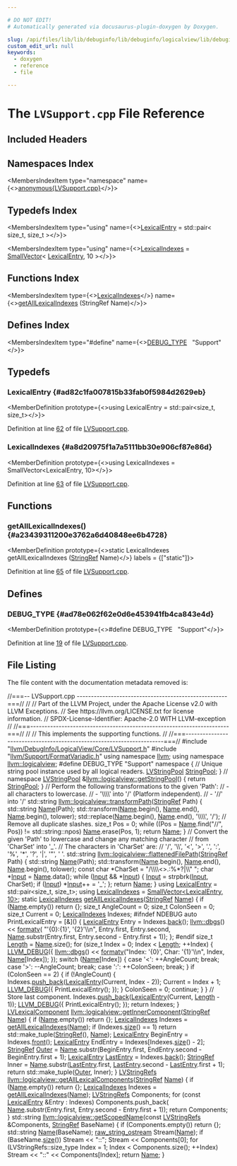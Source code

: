 ```yaml
---

# DO NOT EDIT!
# Automatically generated via docusaurus-plugin-doxygen by Doxygen.

slug: /api/files/lib/lib/debuginfo/lib/debuginfo/logicalview/lib/debuginfo/logicalview/core/lvsupport-cpp
custom_edit_url: null
keywords:
  - doxygen
  - reference
  - file

---
```





# The `LVSupport.cpp` File Reference

<DoxygenPage pluginConfig={pluginConfig}>



## Included Headers

<IncludesList>
<IncludesListItem
  filePath="llvm/DebugInfo/LogicalView/Core/LVSupport.h"
  permalink="/docs/api/files/include/include/llvm/include/llvm/debuginfo/include/llvm/debuginfo/logicalview/include/llvm/debuginfo/logicalview/core/lvsupport-h"
  isLocal="true" />
<IncludesListItem
  filePath="llvm/Support/FormatVariadic.h"
  permalink="/docs/api/files/include/include/llvm/include/llvm/support/formatvariadic-h"
  isLocal="true" />
</IncludesList>

## Namespaces Index

<MembersIndex>

<MembersIndexItem
  type="namespace"
  name={<><a href="/docs/api/namespaces/anonymous-lvsupport-cpp-">anonymous&#123;LVSupport.cpp&#125;</a></>}>
</MembersIndexItem>

</MembersIndex>

## Typedefs Index

<MembersIndex>

<MembersIndexItem
  type="using"
  name={<><a href="#ad82c1fa007815b33fab0f5984d2629eb">LexicalEntry</a> = std::pair&lt; size&#95;t, size&#95;t &gt;</>}>
</MembersIndexItem>

<MembersIndexItem
  type="using"
  name={<><a href="#a8d20975f1a7a5111bb30e906cf87e86d">LexicalIndexes</a> = <a href="/docs/api/classes/llvm/smallvector">SmallVector</a>&lt; <a href="#ad82c1fa007815b33fab0f5984d2629eb">LexicalEntry</a>, 10 &gt;</>}>
</MembersIndexItem>

</MembersIndex>

## Functions Index

<MembersIndex>

<MembersIndexItem
  type={<><a href="#a8d20975f1a7a5111bb30e906cf87e86d">LexicalIndexes</a></>}
  name={<><a href="#a23439311200e3762a6d40848ee6b4728">getAllLexicalIndexes</a> (StringRef Name)</>}>
</MembersIndexItem>

</MembersIndex>

## Defines Index

<MembersIndex>

<MembersIndexItem
  type="#define"
  name={<><a href="#ad78e062f62e0d6e453941fb4ca843e4d">DEBUG&#95;TYPE</a>&nbsp;&nbsp;&nbsp;&quot;Support&quot;</>}>
</MembersIndexItem>

</MembersIndex>


<SectionDefinition>

## Typedefs

### LexicalEntry {#ad82c1fa007815b33fab0f5984d2629eb}

<MemberDefinition
  prototype={<>using LexicalEntry =  std::pair&lt;size&#95;t, size&#95;t&gt;</>}>

Definition at line <a href="#l00062">62</a> of file <a href="/docs/api/files/lib/lib/debuginfo/lib/debuginfo/logicalview/lib/debuginfo/logicalview/core/lvsupport-cpp">LVSupport.cpp</a>.
</MemberDefinition>

### LexicalIndexes {#a8d20975f1a7a5111bb30e906cf87e86d}

<MemberDefinition
  prototype={<>using LexicalIndexes =  SmallVector&lt;LexicalEntry, 10&gt;</>}>

Definition at line <a href="#l00063">63</a> of file <a href="/docs/api/files/lib/lib/debuginfo/lib/debuginfo/logicalview/lib/debuginfo/logicalview/core/lvsupport-cpp">LVSupport.cpp</a>.
</MemberDefinition>

</SectionDefinition>

<SectionDefinition>

## Functions

### getAllLexicalIndexes() {#a23439311200e3762a6d40848ee6b4728}

<MemberDefinition
  prototype={<>static LexicalIndexes getAllLexicalIndexes (<a href="/docs/api/classes/llvm/stringref">StringRef</a> Name)</>}
  labels = {["static"]}>

Definition at line <a href="#l00065">65</a> of file <a href="/docs/api/files/lib/lib/debuginfo/lib/debuginfo/logicalview/lib/debuginfo/logicalview/core/lvsupport-cpp">LVSupport.cpp</a>.
</MemberDefinition>

</SectionDefinition>

<SectionDefinition>

## Defines

### DEBUG&#95;TYPE {#ad78e062f62e0d6e453941fb4ca843e4d}

<MemberDefinition
  prototype={<>#define DEBUG&#95;TYPE&nbsp;&nbsp;&nbsp;&quot;Support&quot;</>}>

Definition at line <a href="#l00019">19</a> of file <a href="/docs/api/files/lib/lib/debuginfo/lib/debuginfo/logicalview/lib/debuginfo/logicalview/core/lvsupport-cpp">LVSupport.cpp</a>.
</MemberDefinition>

</SectionDefinition>

## File Listing

The file content with the documentation metadata removed is:

<ProgramListing>

<Link id="l00001" /><CodeLine lineNumber="1"><Highlight kind="comment">//===-- LVSupport.cpp -----------------------------------------------------===//</Highlight><Highlight kind="normal"></Highlight></CodeLine>
<Link id="l00002" /><CodeLine lineNumber="2"><Highlight kind="normal"></Highlight><Highlight kind="comment">//</Highlight><Highlight kind="normal"></Highlight></CodeLine>
<Link id="l00003" /><CodeLine lineNumber="3"><Highlight kind="normal"></Highlight><Highlight kind="comment">// Part of the LLVM Project, under the Apache License v2.0 with LLVM Exceptions.</Highlight><Highlight kind="normal"></Highlight></CodeLine>
<Link id="l00004" /><CodeLine lineNumber="4"><Highlight kind="normal"></Highlight><Highlight kind="comment">// See https://llvm.org/LICENSE.txt for license information.</Highlight><Highlight kind="normal"></Highlight></CodeLine>
<Link id="l00005" /><CodeLine lineNumber="5"><Highlight kind="normal"></Highlight><Highlight kind="comment">// SPDX-License-Identifier: Apache-2.0 WITH LLVM-exception</Highlight><Highlight kind="normal"></Highlight></CodeLine>
<Link id="l00006" /><CodeLine lineNumber="6"><Highlight kind="normal"></Highlight><Highlight kind="comment">//</Highlight><Highlight kind="normal"></Highlight></CodeLine>
<Link id="l00007" /><CodeLine lineNumber="7"><Highlight kind="normal"></Highlight><Highlight kind="comment">//===----------------------------------------------------------------------===//</Highlight><Highlight kind="normal"></Highlight></CodeLine>
<Link id="l00008" /><CodeLine lineNumber="8"><Highlight kind="normal"></Highlight><Highlight kind="comment">//</Highlight><Highlight kind="normal"></Highlight></CodeLine>
<Link id="l00009" /><CodeLine lineNumber="9"><Highlight kind="normal"></Highlight><Highlight kind="comment">// This implements the supporting functions.</Highlight><Highlight kind="normal"></Highlight></CodeLine>
<Link id="l00010" /><CodeLine lineNumber="10"><Highlight kind="normal"></Highlight><Highlight kind="comment">//</Highlight><Highlight kind="normal"></Highlight></CodeLine>
<Link id="l00011" /><CodeLine lineNumber="11"><Highlight kind="normal"></Highlight><Highlight kind="comment">//===----------------------------------------------------------------------===//</Highlight><Highlight kind="normal"></Highlight></CodeLine>
<Link id="l00012" /><CodeLine lineNumber="12"><Highlight kind="normal"></Highlight></CodeLine>
<Link id="l00013" /><CodeLine lineNumber="13"><Highlight kind="normal"></Highlight><Highlight kind="preprocessor">#include &quot;<a href="/docs/api/files/include/include/llvm/include/llvm/debuginfo/include/llvm/debuginfo/logicalview/include/llvm/debuginfo/logicalview/core/lvsupport-h">llvm/DebugInfo/LogicalView/Core/LVSupport.h</a>&quot;</Highlight><Highlight kind="normal"></Highlight></CodeLine>
<Link id="l00014" /><CodeLine lineNumber="14"><Highlight kind="normal"></Highlight><Highlight kind="preprocessor">#include &quot;<a href="/docs/api/files/include/include/llvm/include/llvm/support/formatvariadic-h">llvm/Support/FormatVariadic.h</a>&quot;</Highlight><Highlight kind="normal"></Highlight></CodeLine>
<Link id="l00015" /><CodeLine lineNumber="15"><Highlight kind="normal"></Highlight></CodeLine>
<Link id="l00016" /><CodeLine lineNumber="16"><Highlight kind="normal"></Highlight><Highlight kind="keyword">using namespace </Highlight><Highlight kind="normal"><a href="/docs/api/namespaces/llvm">llvm</a>;</Highlight></CodeLine>
<Link id="l00017" /><CodeLine lineNumber="17"><Highlight kind="normal"></Highlight><Highlight kind="keyword">using namespace </Highlight><Highlight kind="normal"><a href="/docs/api/namespaces/llvm/logicalview">llvm::logicalview</a>;</Highlight></CodeLine>
<Link id="l00018" /><CodeLine lineNumber="18"><Highlight kind="normal"></Highlight></CodeLine>
<Link id="l00019" /><CodeLine lineNumber="19" lineLink="#ad78e062f62e0d6e453941fb4ca843e4d"><Highlight kind="normal"></Highlight><Highlight kind="preprocessor">#define DEBUG&#95;TYPE &quot;Support&quot;</Highlight><Highlight kind="normal"></Highlight></CodeLine>
<Link id="l00020" /><CodeLine lineNumber="20"><Highlight kind="normal"></Highlight></CodeLine>
<Link id="l00021" /><CodeLine lineNumber="21" lineLink="/docs/api/namespaces/anonymous-lvsupport-cpp-"><Highlight kind="normal"></Highlight><Highlight kind="keyword">namespace </Highlight><Highlight kind="normal">&#123;</Highlight></CodeLine>
<Link id="l00022" /><CodeLine lineNumber="22"><Highlight kind="normal"></Highlight><Highlight kind="comment">// Unique string pool instance used by all logical readers.</Highlight><Highlight kind="normal"></Highlight></CodeLine>
<Link id="l00023" /><CodeLine lineNumber="23" lineLink="/docs/api/namespaces/anonymous-lvsupport-cpp-/#a1a59954d42b2bf2271f88d6e0c998617"><Highlight kind="normal"><a href="/docs/api/classes/llvm/logicalview/lvstringpool">LVStringPool</a> <a href="/docs/api/namespaces/anonymous-lvsupport-cpp-/#a1a59954d42b2bf2271f88d6e0c998617">StringPool</a>;</Highlight></CodeLine>
<Link id="l00024" /><CodeLine lineNumber="24"><Highlight kind="normal">&#125; </Highlight><Highlight kind="comment">// namespace</Highlight><Highlight kind="normal"></Highlight></CodeLine>
<Link id="l00025" /><CodeLine lineNumber="25" lineLink="/docs/api/namespaces/llvm/logicalview/#a2d535f55e8a9a6be8ab21dd266f01931"><Highlight kind="normal"><a href="/docs/api/classes/llvm/logicalview/lvstringpool">LVStringPool</a> &amp;<a href="/docs/api/namespaces/llvm/logicalview/#a2d535f55e8a9a6be8ab21dd266f01931">llvm::logicalview::getStringPool</a>() &#123; </Highlight><Highlight kind="keywordflow">return</Highlight><Highlight kind="normal"> <a href="/docs/api/classes/llvm/dwarf-linker/stringpool">StringPool</a>; &#125;</Highlight></CodeLine>
<Link id="l00026" /><CodeLine lineNumber="26"><Highlight kind="normal"></Highlight></CodeLine>
<Link id="l00027" /><CodeLine lineNumber="27"><Highlight kind="normal"></Highlight><Highlight kind="comment">// Perform the following transformations to the given &#39;Path&#39;:</Highlight><Highlight kind="normal"></Highlight></CodeLine>
<Link id="l00028" /><CodeLine lineNumber="28"><Highlight kind="normal"></Highlight><Highlight kind="comment">// - all characters to lowercase.</Highlight><Highlight kind="normal"></Highlight></CodeLine>
<Link id="l00029" /><CodeLine lineNumber="29"><Highlight kind="normal"></Highlight><Highlight kind="comment">// - &#39;\\\\&#39; into &#39;/&#39; (Platform independent).</Highlight><Highlight kind="normal"></Highlight></CodeLine>
<Link id="l00030" /><CodeLine lineNumber="30"><Highlight kind="normal"></Highlight><Highlight kind="comment">// - &#39;//&#39; into &#39;/&#39;</Highlight><Highlight kind="normal"></Highlight></CodeLine>
<Link id="l00031" /><CodeLine lineNumber="31" lineLink="/docs/api/namespaces/llvm/logicalview/#a925491368f86809733afde389b3f9c5a"><Highlight kind="normal">std::string <a href="/docs/api/namespaces/llvm/logicalview/#a925491368f86809733afde389b3f9c5a">llvm::logicalview::transformPath</a>(<a href="/docs/api/classes/llvm/stringref">StringRef</a> Path) &#123;</Highlight></CodeLine>
<Link id="l00032" /><CodeLine lineNumber="32"><Highlight kind="normal">  std::string <a href="/docs/api/namespaces/llvm/logicalview/#af64c789b30b79a5f18889270bccef27ea49ee3087348e8d44e1feda1917443987">Name</a>(Path);</Highlight></CodeLine>
<Link id="l00033" /><CodeLine lineNumber="33"><Highlight kind="normal">  std::transform(<a href="/docs/api/namespaces/llvm/logicalview/#af64c789b30b79a5f18889270bccef27ea49ee3087348e8d44e1feda1917443987">Name</a>.begin(), <a href="/docs/api/namespaces/llvm/logicalview/#af64c789b30b79a5f18889270bccef27ea49ee3087348e8d44e1feda1917443987">Name</a>.end(), <a href="/docs/api/namespaces/llvm/logicalview/#af64c789b30b79a5f18889270bccef27ea49ee3087348e8d44e1feda1917443987">Name</a>.begin(), tolower);</Highlight></CodeLine>
<Link id="l00034" /><CodeLine lineNumber="34"><Highlight kind="normal">  std::replace(<a href="/docs/api/namespaces/llvm/logicalview/#af64c789b30b79a5f18889270bccef27ea49ee3087348e8d44e1feda1917443987">Name</a>.begin(), <a href="/docs/api/namespaces/llvm/logicalview/#af64c789b30b79a5f18889270bccef27ea49ee3087348e8d44e1feda1917443987">Name</a>.end(), </Highlight><Highlight kind="charliteral">&#39;\\\\&#39;</Highlight><Highlight kind="normal">, </Highlight><Highlight kind="charliteral">&#39;/&#39;</Highlight><Highlight kind="normal">);</Highlight></CodeLine>
<Link id="l00035" /><CodeLine lineNumber="35"><Highlight kind="normal"></Highlight></CodeLine>
<Link id="l00036" /><CodeLine lineNumber="36"><Highlight kind="normal">  </Highlight><Highlight kind="comment">// Remove all duplicate slashes.</Highlight><Highlight kind="normal"></Highlight></CodeLine>
<Link id="l00037" /><CodeLine lineNumber="37"><Highlight kind="normal">  </Highlight><Highlight kind="keywordtype">size&#95;t</Highlight><Highlight kind="normal"> Pos = 0;</Highlight></CodeLine>
<Link id="l00038" /><CodeLine lineNumber="38"><Highlight kind="normal">  </Highlight><Highlight kind="keywordflow">while</Highlight><Highlight kind="normal"> ((Pos = <a href="/docs/api/namespaces/llvm/logicalview/#af64c789b30b79a5f18889270bccef27ea49ee3087348e8d44e1feda1917443987">Name</a>.find(</Highlight><Highlight kind="stringliteral">&quot;//&quot;</Highlight><Highlight kind="normal">, Pos)) != std::string::npos)</Highlight></CodeLine>
<Link id="l00039" /><CodeLine lineNumber="39"><Highlight kind="normal">    <a href="/docs/api/namespaces/llvm/logicalview/#af64c789b30b79a5f18889270bccef27ea49ee3087348e8d44e1feda1917443987">Name</a>.erase(Pos, 1);</Highlight></CodeLine>
<Link id="l00040" /><CodeLine lineNumber="40"><Highlight kind="normal"></Highlight></CodeLine>
<Link id="l00041" /><CodeLine lineNumber="41"><Highlight kind="normal">  </Highlight><Highlight kind="keywordflow">return</Highlight><Highlight kind="normal"> <a href="/docs/api/namespaces/llvm/logicalview/#af64c789b30b79a5f18889270bccef27ea49ee3087348e8d44e1feda1917443987">Name</a>;</Highlight></CodeLine>
<Link id="l00042" /><CodeLine lineNumber="42"><Highlight kind="normal">&#125;</Highlight></CodeLine>
<Link id="l00043" /><CodeLine lineNumber="43"><Highlight kind="normal"></Highlight></CodeLine>
<Link id="l00044" /><CodeLine lineNumber="44"><Highlight kind="normal"></Highlight><Highlight kind="comment">// Convert the given &#39;Path&#39; to lowercase and change any matching character</Highlight><Highlight kind="normal"></Highlight></CodeLine>
<Link id="l00045" /><CodeLine lineNumber="45"><Highlight kind="normal"></Highlight><Highlight kind="comment">// from &#39;CharSet&#39; into &#39;&#95;&#39;.</Highlight><Highlight kind="normal"></Highlight></CodeLine>
<Link id="l00046" /><CodeLine lineNumber="46"><Highlight kind="normal"></Highlight><Highlight kind="comment">// The characters in &#39;CharSet&#39; are:</Highlight><Highlight kind="normal"></Highlight></CodeLine>
<Link id="l00047" /><CodeLine lineNumber="47"><Highlight kind="normal"></Highlight><Highlight kind="comment">//   &#39;/&#39;, &#39;\\&#39;, &#39;&lt;&#39;, &#39;&gt;&#39;, &#39;.&#39;, &#39;:&#39;, &#39;%&#39;, &#39;&#42;&#39;, &#39;?&#39;, &#39;|&#39;, &#39;&quot;&#39;, &#39; &#39;.</Highlight><Highlight kind="normal"></Highlight></CodeLine>
<Link id="l00048" /><CodeLine lineNumber="48" lineLink="/docs/api/namespaces/llvm/logicalview/#aafc21f0b9198d98fda4bfc5ecc94a94d"><Highlight kind="normal">std::string <a href="/docs/api/namespaces/llvm/logicalview/#aafc21f0b9198d98fda4bfc5ecc94a94d">llvm::logicalview::flattenedFilePath</a>(<a href="/docs/api/classes/llvm/stringref">StringRef</a> Path) &#123;</Highlight></CodeLine>
<Link id="l00049" /><CodeLine lineNumber="49"><Highlight kind="normal">  std::string <a href="/docs/api/namespaces/llvm/logicalview/#af64c789b30b79a5f18889270bccef27ea49ee3087348e8d44e1feda1917443987">Name</a>(Path);</Highlight></CodeLine>
<Link id="l00050" /><CodeLine lineNumber="50"><Highlight kind="normal">  std::transform(<a href="/docs/api/namespaces/llvm/logicalview/#af64c789b30b79a5f18889270bccef27ea49ee3087348e8d44e1feda1917443987">Name</a>.begin(), <a href="/docs/api/namespaces/llvm/logicalview/#af64c789b30b79a5f18889270bccef27ea49ee3087348e8d44e1feda1917443987">Name</a>.end(), <a href="/docs/api/namespaces/llvm/logicalview/#af64c789b30b79a5f18889270bccef27ea49ee3087348e8d44e1feda1917443987">Name</a>.begin(), tolower);</Highlight></CodeLine>
<Link id="l00051" /><CodeLine lineNumber="51"><Highlight kind="normal"></Highlight></CodeLine>
<Link id="l00052" /><CodeLine lineNumber="52"><Highlight kind="normal">  </Highlight><Highlight kind="keyword">const</Highlight><Highlight kind="normal"> </Highlight><Highlight kind="keywordtype">char</Highlight><Highlight kind="normal"> &#42;CharSet = </Highlight><Highlight kind="stringliteral">&quot;/\\\\&lt;&gt;.:%&#42;?|\\&quot; &quot;</Highlight><Highlight kind="normal">;</Highlight></CodeLine>
<Link id="l00053" /><CodeLine lineNumber="53"><Highlight kind="normal">  </Highlight><Highlight kind="keywordtype">char</Highlight><Highlight kind="normal"> &#42;<a href="/docs/api/classes/input">Input</a> = <a href="/docs/api/namespaces/llvm/logicalview/#af64c789b30b79a5f18889270bccef27ea49ee3087348e8d44e1feda1917443987">Name</a>.data();</Highlight></CodeLine>
<Link id="l00054" /><CodeLine lineNumber="54"><Highlight kind="normal">  </Highlight><Highlight kind="keywordflow">while</Highlight><Highlight kind="normal"> (<a href="/docs/api/classes/input">Input</a> &amp;&amp; &#42;<a href="/docs/api/classes/input">Input</a>) &#123;</Highlight></CodeLine>
<Link id="l00055" /><CodeLine lineNumber="55"><Highlight kind="normal">    <a href="/docs/api/classes/input">Input</a> = strpbrk(<a href="/docs/api/classes/input">Input</a>, CharSet);</Highlight></CodeLine>
<Link id="l00056" /><CodeLine lineNumber="56"><Highlight kind="normal">    </Highlight><Highlight kind="keywordflow">if</Highlight><Highlight kind="normal"> (<a href="/docs/api/classes/input">Input</a>)</Highlight></CodeLine>
<Link id="l00057" /><CodeLine lineNumber="57"><Highlight kind="normal">      &#42;<a href="/docs/api/classes/input">Input</a>++ = </Highlight><Highlight kind="charliteral">&#39;&#95;&#39;</Highlight><Highlight kind="normal">;</Highlight></CodeLine>
<Link id="l00058" /><CodeLine lineNumber="58"><Highlight kind="normal">  &#125;;</Highlight></CodeLine>
<Link id="l00059" /><CodeLine lineNumber="59"><Highlight kind="normal">  </Highlight><Highlight kind="keywordflow">return</Highlight><Highlight kind="normal"> <a href="/docs/api/namespaces/llvm/logicalview/#af64c789b30b79a5f18889270bccef27ea49ee3087348e8d44e1feda1917443987">Name</a>;</Highlight></CodeLine>
<Link id="l00060" /><CodeLine lineNumber="60"><Highlight kind="normal">&#125;</Highlight></CodeLine>
<Link id="l00061" /><CodeLine lineNumber="61"><Highlight kind="normal"></Highlight></CodeLine>
<Link id="l00062" /><CodeLine lineNumber="62" lineLink="#ad82c1fa007815b33fab0f5984d2629eb"><Highlight kind="normal"></Highlight><Highlight kind="keyword">using </Highlight><Highlight kind="normal"><a href="#ad82c1fa007815b33fab0f5984d2629eb">LexicalEntry</a> = std::pair&lt;size&#95;t, size&#95;t&gt;;</Highlight></CodeLine>
<Link id="l00063" /><CodeLine lineNumber="63" lineLink="#a8d20975f1a7a5111bb30e906cf87e86d"><Highlight kind="normal"></Highlight><Highlight kind="keyword">using </Highlight><Highlight kind="normal"><a href="#a8d20975f1a7a5111bb30e906cf87e86d">LexicalIndexes</a> = <a href="/docs/api/classes/llvm/smallvector">SmallVector&lt;LexicalEntry, 10&gt;</a>;</Highlight></CodeLine>
<Link id="l00064" /><CodeLine lineNumber="64"><Highlight kind="normal"></Highlight></CodeLine>
<Link id="l00065" /><CodeLine lineNumber="65" lineLink="#a23439311200e3762a6d40848ee6b4728"><Highlight kind="normal"></Highlight><Highlight kind="keyword">static</Highlight><Highlight kind="normal"> <a href="#a8d20975f1a7a5111bb30e906cf87e86d">LexicalIndexes</a> <a href="#a23439311200e3762a6d40848ee6b4728">getAllLexicalIndexes</a>(<a href="/docs/api/classes/llvm/stringref">StringRef</a> <a href="/docs/api/namespaces/llvm/logicalview/#af64c789b30b79a5f18889270bccef27ea49ee3087348e8d44e1feda1917443987">Name</a>) &#123;</Highlight></CodeLine>
<Link id="l00066" /><CodeLine lineNumber="66"><Highlight kind="normal">  </Highlight><Highlight kind="keywordflow">if</Highlight><Highlight kind="normal"> (<a href="/docs/api/namespaces/llvm/logicalview/#af64c789b30b79a5f18889270bccef27ea49ee3087348e8d44e1feda1917443987">Name</a>.empty())</Highlight></CodeLine>
<Link id="l00067" /><CodeLine lineNumber="67"><Highlight kind="normal">    </Highlight><Highlight kind="keywordflow">return</Highlight><Highlight kind="normal"> &#123;&#125;;</Highlight></CodeLine>
<Link id="l00068" /><CodeLine lineNumber="68"><Highlight kind="normal"></Highlight></CodeLine>
<Link id="l00069" /><CodeLine lineNumber="69"><Highlight kind="normal">  </Highlight><Highlight kind="keywordtype">size&#95;t</Highlight><Highlight kind="normal"> AngleCount = 0;</Highlight></CodeLine>
<Link id="l00070" /><CodeLine lineNumber="70"><Highlight kind="normal">  </Highlight><Highlight kind="keywordtype">size&#95;t</Highlight><Highlight kind="normal"> ColonSeen = 0;</Highlight></CodeLine>
<Link id="l00071" /><CodeLine lineNumber="71"><Highlight kind="normal">  </Highlight><Highlight kind="keywordtype">size&#95;t</Highlight><Highlight kind="normal"> Current = 0;</Highlight></CodeLine>
<Link id="l00072" /><CodeLine lineNumber="72"><Highlight kind="normal"></Highlight></CodeLine>
<Link id="l00073" /><CodeLine lineNumber="73"><Highlight kind="normal">  <a href="#a8d20975f1a7a5111bb30e906cf87e86d">LexicalIndexes</a> Indexes;</Highlight></CodeLine>
<Link id="l00074" /><CodeLine lineNumber="74"><Highlight kind="normal"></Highlight></CodeLine>
<Link id="l00075" /><CodeLine lineNumber="75"><Highlight kind="normal"></Highlight><Highlight kind="preprocessor">#ifndef NDEBUG</Highlight><Highlight kind="normal"></Highlight></CodeLine>
<Link id="l00076" /><CodeLine lineNumber="76"><Highlight kind="normal">  </Highlight><Highlight kind="keyword">auto</Highlight><Highlight kind="normal"> PrintLexicalEntry = &#91;&amp;&#93;() &#123;</Highlight></CodeLine>
<Link id="l00077" /><CodeLine lineNumber="77"><Highlight kind="normal">    <a href="#ad82c1fa007815b33fab0f5984d2629eb">LexicalEntry</a> Entry = Indexes.<a href="/docs/api/classes/llvm/smallvectortemplatecommon/#acd9e771a3296c6b24146955754620557">back</a>();</Highlight></CodeLine>
<Link id="l00078" /><CodeLine lineNumber="78"><Highlight kind="normal">    <a href="/docs/api/namespaces/llvm/#a7c46c742c31be54870e2038048e6b391">llvm::dbgs</a>() &lt;&lt; <a href="/docs/api/namespaces/llvm/#a653cce37b80c03eebe7a00520a8eabb6">formatv</a>(</Highlight></CodeLine>
<Link id="l00079" /><CodeLine lineNumber="79"><Highlight kind="normal">        </Highlight><Highlight kind="stringliteral">&quot;&#39;&#123;0&#125;:&#123;1&#125;&#39;, &#39;&#123;2&#125;&#39;\\n&quot;</Highlight><Highlight kind="normal">, Entry.first, Entry.second,</Highlight></CodeLine>
<Link id="l00080" /><CodeLine lineNumber="80"><Highlight kind="normal">        <a href="/docs/api/namespaces/llvm/logicalview/#af64c789b30b79a5f18889270bccef27ea49ee3087348e8d44e1feda1917443987">Name</a>.substr(Entry.first, Entry.second - Entry.first + 1));</Highlight></CodeLine>
<Link id="l00081" /><CodeLine lineNumber="81"><Highlight kind="normal">  &#125;;</Highlight></CodeLine>
<Link id="l00082" /><CodeLine lineNumber="82"><Highlight kind="normal"></Highlight><Highlight kind="preprocessor">#endif</Highlight><Highlight kind="normal"></Highlight></CodeLine>
<Link id="l00083" /><CodeLine lineNumber="83"><Highlight kind="normal"></Highlight></CodeLine>
<Link id="l00084" /><CodeLine lineNumber="84"><Highlight kind="normal">  </Highlight><Highlight kind="keywordtype">size&#95;t</Highlight><Highlight kind="normal"> <a href="/docs/api/namespaces/llvm/#a05f5b9a11bdcc5feba62899f95dcf878af6d9f1c7b49b7601fae6a545002a6763">Length</a> = <a href="/docs/api/namespaces/llvm/logicalview/#af64c789b30b79a5f18889270bccef27ea49ee3087348e8d44e1feda1917443987">Name</a>.size();</Highlight></CodeLine>
<Link id="l00085" /><CodeLine lineNumber="85"><Highlight kind="normal">  </Highlight><Highlight kind="keywordflow">for</Highlight><Highlight kind="normal"> (</Highlight><Highlight kind="keywordtype">size&#95;t</Highlight><Highlight kind="normal"> Index = 0; Index &lt; <a href="/docs/api/namespaces/llvm/#a05f5b9a11bdcc5feba62899f95dcf878af6d9f1c7b49b7601fae6a545002a6763">Length</a>; ++Index) &#123;</Highlight></CodeLine>
<Link id="l00086" /><CodeLine lineNumber="86"><Highlight kind="normal">    <a href="/docs/api/files/include/include/llvm/include/llvm/support/debug-h/#a196897517069dda1bdb549e24468f7d7">LLVM&#95;DEBUG</a>(&#123;</Highlight></CodeLine>
<Link id="l00087" /><CodeLine lineNumber="87"><Highlight kind="normal">      <a href="/docs/api/namespaces/llvm/#a7c46c742c31be54870e2038048e6b391">llvm::dbgs</a>() &lt;&lt; <a href="/docs/api/namespaces/llvm/#a653cce37b80c03eebe7a00520a8eabb6">formatv</a>(</Highlight><Highlight kind="stringliteral">&quot;Index: &#39;&#123;0&#125;&#39;, Char: &#39;&#123;1&#125;&#39;\\n&quot;</Highlight><Highlight kind="normal">, Index,</Highlight></CodeLine>
<Link id="l00088" /><CodeLine lineNumber="88"><Highlight kind="normal">                              <a href="/docs/api/namespaces/llvm/logicalview/#af64c789b30b79a5f18889270bccef27ea49ee3087348e8d44e1feda1917443987">Name</a>&#91;Index&#93;);</Highlight></CodeLine>
<Link id="l00089" /><CodeLine lineNumber="89"><Highlight kind="normal">    &#125;);</Highlight></CodeLine>
<Link id="l00090" /><CodeLine lineNumber="90"><Highlight kind="normal">    </Highlight><Highlight kind="keywordflow">switch</Highlight><Highlight kind="normal"> (<a href="/docs/api/namespaces/llvm/logicalview/#af64c789b30b79a5f18889270bccef27ea49ee3087348e8d44e1feda1917443987">Name</a>&#91;Index&#93;) &#123;</Highlight></CodeLine>
<Link id="l00091" /><CodeLine lineNumber="91"><Highlight kind="normal">    </Highlight><Highlight kind="keywordflow">case</Highlight><Highlight kind="normal"> </Highlight><Highlight kind="charliteral">&#39;&lt;&#39;</Highlight><Highlight kind="normal">:</Highlight></CodeLine>
<Link id="l00092" /><CodeLine lineNumber="92"><Highlight kind="normal">      ++AngleCount;</Highlight></CodeLine>
<Link id="l00093" /><CodeLine lineNumber="93"><Highlight kind="normal">      </Highlight><Highlight kind="keywordflow">break</Highlight><Highlight kind="normal">;</Highlight></CodeLine>
<Link id="l00094" /><CodeLine lineNumber="94"><Highlight kind="normal">    </Highlight><Highlight kind="keywordflow">case</Highlight><Highlight kind="normal"> </Highlight><Highlight kind="charliteral">&#39;&gt;&#39;</Highlight><Highlight kind="normal">:</Highlight></CodeLine>
<Link id="l00095" /><CodeLine lineNumber="95"><Highlight kind="normal">      --AngleCount;</Highlight></CodeLine>
<Link id="l00096" /><CodeLine lineNumber="96"><Highlight kind="normal">      </Highlight><Highlight kind="keywordflow">break</Highlight><Highlight kind="normal">;</Highlight></CodeLine>
<Link id="l00097" /><CodeLine lineNumber="97"><Highlight kind="normal">    </Highlight><Highlight kind="keywordflow">case</Highlight><Highlight kind="normal"> </Highlight><Highlight kind="charliteral">&#39;:&#39;</Highlight><Highlight kind="normal">:</Highlight></CodeLine>
<Link id="l00098" /><CodeLine lineNumber="98"><Highlight kind="normal">      ++ColonSeen;</Highlight></CodeLine>
<Link id="l00099" /><CodeLine lineNumber="99"><Highlight kind="normal">      </Highlight><Highlight kind="keywordflow">break</Highlight><Highlight kind="normal">;</Highlight></CodeLine>
<Link id="l00100" /><CodeLine lineNumber="100"><Highlight kind="normal">    &#125;</Highlight></CodeLine>
<Link id="l00101" /><CodeLine lineNumber="101"><Highlight kind="normal">    </Highlight><Highlight kind="keywordflow">if</Highlight><Highlight kind="normal"> (ColonSeen == 2) &#123;</Highlight></CodeLine>
<Link id="l00102" /><CodeLine lineNumber="102"><Highlight kind="normal">      </Highlight><Highlight kind="keywordflow">if</Highlight><Highlight kind="normal"> (!AngleCount) &#123;</Highlight></CodeLine>
<Link id="l00103" /><CodeLine lineNumber="103"><Highlight kind="normal">        Indexes.<a href="/docs/api/classes/llvm/smallvectortemplatebase/#af42bfbc067df27c19ee2fc859df58799">push&#95;back</a>(<a href="#ad82c1fa007815b33fab0f5984d2629eb">LexicalEntry</a>(Current, Index - 2));</Highlight></CodeLine>
<Link id="l00104" /><CodeLine lineNumber="104"><Highlight kind="normal">        Current = Index + 1;</Highlight></CodeLine>
<Link id="l00105" /><CodeLine lineNumber="105"><Highlight kind="normal">        <a href="/docs/api/files/include/include/llvm/include/llvm/support/debug-h/#a196897517069dda1bdb549e24468f7d7">LLVM&#95;DEBUG</a>(&#123; PrintLexicalEntry(); &#125;);</Highlight></CodeLine>
<Link id="l00106" /><CodeLine lineNumber="106"><Highlight kind="normal">      &#125;</Highlight></CodeLine>
<Link id="l00107" /><CodeLine lineNumber="107"><Highlight kind="normal">      ColonSeen = 0;</Highlight></CodeLine>
<Link id="l00108" /><CodeLine lineNumber="108"><Highlight kind="normal">      </Highlight><Highlight kind="keywordflow">continue</Highlight><Highlight kind="normal">;</Highlight></CodeLine>
<Link id="l00109" /><CodeLine lineNumber="109"><Highlight kind="normal">    &#125;</Highlight></CodeLine>
<Link id="l00110" /><CodeLine lineNumber="110"><Highlight kind="normal">  &#125;</Highlight></CodeLine>
<Link id="l00111" /><CodeLine lineNumber="111"><Highlight kind="normal"></Highlight></CodeLine>
<Link id="l00112" /><CodeLine lineNumber="112"><Highlight kind="normal">  </Highlight><Highlight kind="comment">// Store last component.</Highlight><Highlight kind="normal"></Highlight></CodeLine>
<Link id="l00113" /><CodeLine lineNumber="113"><Highlight kind="normal">  Indexes.<a href="/docs/api/classes/llvm/smallvectortemplatebase/#af42bfbc067df27c19ee2fc859df58799">push&#95;back</a>(<a href="#ad82c1fa007815b33fab0f5984d2629eb">LexicalEntry</a>(Current, <a href="/docs/api/namespaces/llvm/#a05f5b9a11bdcc5feba62899f95dcf878af6d9f1c7b49b7601fae6a545002a6763">Length</a> - 1));</Highlight></CodeLine>
<Link id="l00114" /><CodeLine lineNumber="114"><Highlight kind="normal">  <a href="/docs/api/files/include/include/llvm/include/llvm/support/debug-h/#a196897517069dda1bdb549e24468f7d7">LLVM&#95;DEBUG</a>(&#123; PrintLexicalEntry(); &#125;);</Highlight></CodeLine>
<Link id="l00115" /><CodeLine lineNumber="115"><Highlight kind="normal">  </Highlight><Highlight kind="keywordflow">return</Highlight><Highlight kind="normal"> Indexes;</Highlight></CodeLine>
<Link id="l00116" /><CodeLine lineNumber="116"><Highlight kind="normal">&#125;</Highlight></CodeLine>
<Link id="l00117" /><CodeLine lineNumber="117"><Highlight kind="normal"></Highlight></CodeLine>
<Link id="l00118" /><CodeLine lineNumber="118" lineLink="/docs/api/namespaces/llvm/logicalview/#a957f4d1425cced530d8488b4bbeaa425"><Highlight kind="normal"><a href="/docs/api/namespaces/llvm/logicalview/#a983b9bb15dab25ad34a922886f02687e">LVLexicalComponent</a> <a href="/docs/api/namespaces/llvm/logicalview/#a957f4d1425cced530d8488b4bbeaa425">llvm::logicalview::getInnerComponent</a>(<a href="/docs/api/classes/llvm/stringref">StringRef</a> <a href="/docs/api/namespaces/llvm/logicalview/#af64c789b30b79a5f18889270bccef27ea49ee3087348e8d44e1feda1917443987">Name</a>) &#123;</Highlight></CodeLine>
<Link id="l00119" /><CodeLine lineNumber="119"><Highlight kind="normal">  </Highlight><Highlight kind="keywordflow">if</Highlight><Highlight kind="normal"> (<a href="/docs/api/namespaces/llvm/logicalview/#af64c789b30b79a5f18889270bccef27ea49ee3087348e8d44e1feda1917443987">Name</a>.empty())</Highlight></CodeLine>
<Link id="l00120" /><CodeLine lineNumber="120"><Highlight kind="normal">    </Highlight><Highlight kind="keywordflow">return</Highlight><Highlight kind="normal"> &#123;&#125;;</Highlight></CodeLine>
<Link id="l00121" /><CodeLine lineNumber="121"><Highlight kind="normal"></Highlight></CodeLine>
<Link id="l00122" /><CodeLine lineNumber="122"><Highlight kind="normal">  <a href="#a8d20975f1a7a5111bb30e906cf87e86d">LexicalIndexes</a> Indexes = <a href="#a23439311200e3762a6d40848ee6b4728">getAllLexicalIndexes</a>(<a href="/docs/api/namespaces/llvm/logicalview/#af64c789b30b79a5f18889270bccef27ea49ee3087348e8d44e1feda1917443987">Name</a>);</Highlight></CodeLine>
<Link id="l00123" /><CodeLine lineNumber="123"><Highlight kind="normal">  </Highlight><Highlight kind="keywordflow">if</Highlight><Highlight kind="normal"> (Indexes.<a href="/docs/api/classes/llvm/smallvectortemplatecommon/#a1c479a8c434377c2b8cb056bdfdfc201">size</a>() == 1)</Highlight></CodeLine>
<Link id="l00124" /><CodeLine lineNumber="124"><Highlight kind="normal">    </Highlight><Highlight kind="keywordflow">return</Highlight><Highlight kind="normal"> std::make&#95;tuple(<a href="/docs/api/classes/llvm/stringref">StringRef</a>(), <a href="/docs/api/namespaces/llvm/logicalview/#af64c789b30b79a5f18889270bccef27ea49ee3087348e8d44e1feda1917443987">Name</a>);</Highlight></CodeLine>
<Link id="l00125" /><CodeLine lineNumber="125"><Highlight kind="normal"></Highlight></CodeLine>
<Link id="l00126" /><CodeLine lineNumber="126"><Highlight kind="normal">  <a href="#ad82c1fa007815b33fab0f5984d2629eb">LexicalEntry</a> BeginEntry = Indexes.<a href="/docs/api/classes/llvm/smallvectortemplatecommon/#a58dc840fc84420b7f0b773794b8101c1">front</a>();</Highlight></CodeLine>
<Link id="l00127" /><CodeLine lineNumber="127"><Highlight kind="normal">  <a href="#ad82c1fa007815b33fab0f5984d2629eb">LexicalEntry</a> EndEntry = Indexes&#91;Indexes.<a href="/docs/api/classes/llvm/smallvectortemplatecommon/#a1c479a8c434377c2b8cb056bdfdfc201">size</a>() - 2&#93;;</Highlight></CodeLine>
<Link id="l00128" /><CodeLine lineNumber="128"><Highlight kind="normal">  <a href="/docs/api/classes/llvm/stringref">StringRef</a> <a href="/docs/api/namespaces/llvm/codeview/#a7c84cffd04a037f3e087b309bf176929ae6e36dccbeaf26fca4a6813bf2e83a28">Outer</a> =</Highlight></CodeLine>
<Link id="l00129" /><CodeLine lineNumber="129"><Highlight kind="normal">      <a href="/docs/api/namespaces/llvm/logicalview/#af64c789b30b79a5f18889270bccef27ea49ee3087348e8d44e1feda1917443987">Name</a>.substr(BeginEntry.first, EndEntry.second - BeginEntry.first + 1);</Highlight></CodeLine>
<Link id="l00130" /><CodeLine lineNumber="130"><Highlight kind="normal"></Highlight></CodeLine>
<Link id="l00131" /><CodeLine lineNumber="131"><Highlight kind="normal">  <a href="#ad82c1fa007815b33fab0f5984d2629eb">LexicalEntry</a> <a href="/docs/api/namespaces/llvm/logicalview/#a67a0a9e98b6eba7815f33e0e25ab4a3daa8dd94192f46c5d6b627fa48d2232456">LastEntry</a> = Indexes.<a href="/docs/api/classes/llvm/smallvectortemplatecommon/#acd9e771a3296c6b24146955754620557">back</a>();</Highlight></CodeLine>
<Link id="l00132" /><CodeLine lineNumber="132"><Highlight kind="normal">  <a href="/docs/api/classes/llvm/stringref">StringRef</a> Inner =</Highlight></CodeLine>
<Link id="l00133" /><CodeLine lineNumber="133"><Highlight kind="normal">      <a href="/docs/api/namespaces/llvm/logicalview/#af64c789b30b79a5f18889270bccef27ea49ee3087348e8d44e1feda1917443987">Name</a>.substr(<a href="/docs/api/namespaces/llvm/logicalview/#a67a0a9e98b6eba7815f33e0e25ab4a3daa8dd94192f46c5d6b627fa48d2232456">LastEntry</a>.first, <a href="/docs/api/namespaces/llvm/logicalview/#a67a0a9e98b6eba7815f33e0e25ab4a3daa8dd94192f46c5d6b627fa48d2232456">LastEntry</a>.second - <a href="/docs/api/namespaces/llvm/logicalview/#a67a0a9e98b6eba7815f33e0e25ab4a3daa8dd94192f46c5d6b627fa48d2232456">LastEntry</a>.first + 1);</Highlight></CodeLine>
<Link id="l00134" /><CodeLine lineNumber="134"><Highlight kind="normal"></Highlight></CodeLine>
<Link id="l00135" /><CodeLine lineNumber="135"><Highlight kind="normal">  </Highlight><Highlight kind="keywordflow">return</Highlight><Highlight kind="normal"> std::make&#95;tuple(<a href="/docs/api/namespaces/llvm/codeview/#a7c84cffd04a037f3e087b309bf176929ae6e36dccbeaf26fca4a6813bf2e83a28">Outer</a>, Inner);</Highlight></CodeLine>
<Link id="l00136" /><CodeLine lineNumber="136"><Highlight kind="normal">&#125;</Highlight></CodeLine>
<Link id="l00137" /><CodeLine lineNumber="137"><Highlight kind="normal"></Highlight></CodeLine>
<Link id="l00138" /><CodeLine lineNumber="138" lineLink="/docs/api/namespaces/llvm/logicalview/#a843ed51b4c8d3c88a1d300a39a5e496b"><Highlight kind="normal"><a href="/docs/api/namespaces/llvm/logicalview/#a85a864352d7a982640a6dc2914f3bd98">LVStringRefs</a> <a href="/docs/api/namespaces/llvm/logicalview/#a843ed51b4c8d3c88a1d300a39a5e496b">llvm::logicalview::getAllLexicalComponents</a>(<a href="/docs/api/classes/llvm/stringref">StringRef</a> <a href="/docs/api/namespaces/llvm/logicalview/#af64c789b30b79a5f18889270bccef27ea49ee3087348e8d44e1feda1917443987">Name</a>) &#123;</Highlight></CodeLine>
<Link id="l00139" /><CodeLine lineNumber="139"><Highlight kind="normal">  </Highlight><Highlight kind="keywordflow">if</Highlight><Highlight kind="normal"> (<a href="/docs/api/namespaces/llvm/logicalview/#af64c789b30b79a5f18889270bccef27ea49ee3087348e8d44e1feda1917443987">Name</a>.empty())</Highlight></CodeLine>
<Link id="l00140" /><CodeLine lineNumber="140"><Highlight kind="normal">    </Highlight><Highlight kind="keywordflow">return</Highlight><Highlight kind="normal"> &#123;&#125;;</Highlight></CodeLine>
<Link id="l00141" /><CodeLine lineNumber="141"><Highlight kind="normal"></Highlight></CodeLine>
<Link id="l00142" /><CodeLine lineNumber="142"><Highlight kind="normal">  <a href="#a8d20975f1a7a5111bb30e906cf87e86d">LexicalIndexes</a> Indexes = <a href="#a23439311200e3762a6d40848ee6b4728">getAllLexicalIndexes</a>(<a href="/docs/api/namespaces/llvm/logicalview/#af64c789b30b79a5f18889270bccef27ea49ee3087348e8d44e1feda1917443987">Name</a>);</Highlight></CodeLine>
<Link id="l00143" /><CodeLine lineNumber="143"><Highlight kind="normal">  <a href="/docs/api/namespaces/llvm/logicalview/#a85a864352d7a982640a6dc2914f3bd98">LVStringRefs</a> Components;</Highlight></CodeLine>
<Link id="l00144" /><CodeLine lineNumber="144"><Highlight kind="normal">  </Highlight><Highlight kind="keywordflow">for</Highlight><Highlight kind="normal"> (</Highlight><Highlight kind="keyword">const</Highlight><Highlight kind="normal"> <a href="#ad82c1fa007815b33fab0f5984d2629eb">LexicalEntry</a> &amp;Entry : Indexes)</Highlight></CodeLine>
<Link id="l00145" /><CodeLine lineNumber="145"><Highlight kind="normal">    Components.push&#95;back(</Highlight></CodeLine>
<Link id="l00146" /><CodeLine lineNumber="146"><Highlight kind="normal">        <a href="/docs/api/namespaces/llvm/logicalview/#af64c789b30b79a5f18889270bccef27ea49ee3087348e8d44e1feda1917443987">Name</a>.substr(Entry.first, Entry.second - Entry.first + 1));</Highlight></CodeLine>
<Link id="l00147" /><CodeLine lineNumber="147"><Highlight kind="normal"></Highlight></CodeLine>
<Link id="l00148" /><CodeLine lineNumber="148"><Highlight kind="normal">  </Highlight><Highlight kind="keywordflow">return</Highlight><Highlight kind="normal"> Components;</Highlight></CodeLine>
<Link id="l00149" /><CodeLine lineNumber="149"><Highlight kind="normal">&#125;</Highlight></CodeLine>
<Link id="l00150" /><CodeLine lineNumber="150"><Highlight kind="normal"></Highlight></CodeLine>
<Link id="l00151" /><CodeLine lineNumber="151" lineLink="/docs/api/namespaces/llvm/logicalview/#ae97e9ff61c444a8de25aeee6c09ca4e8"><Highlight kind="normal">std::string <a href="/docs/api/namespaces/llvm/logicalview/#ae97e9ff61c444a8de25aeee6c09ca4e8">llvm::logicalview::getScopedName</a>(</Highlight><Highlight kind="keyword">const</Highlight><Highlight kind="normal"> <a href="/docs/api/namespaces/llvm/logicalview/#a85a864352d7a982640a6dc2914f3bd98">LVStringRefs</a> &amp;Components,</Highlight></CodeLine>
<Link id="l00152" /><CodeLine lineNumber="152"><Highlight kind="normal">                                             <a href="/docs/api/classes/llvm/stringref">StringRef</a> BaseName) &#123;</Highlight></CodeLine>
<Link id="l00153" /><CodeLine lineNumber="153"><Highlight kind="normal">  </Highlight><Highlight kind="keywordflow">if</Highlight><Highlight kind="normal"> (Components.empty())</Highlight></CodeLine>
<Link id="l00154" /><CodeLine lineNumber="154"><Highlight kind="normal">    </Highlight><Highlight kind="keywordflow">return</Highlight><Highlight kind="normal"> &#123;&#125;;</Highlight></CodeLine>
<Link id="l00155" /><CodeLine lineNumber="155"><Highlight kind="normal">  std::string <a href="/docs/api/namespaces/llvm/logicalview/#af64c789b30b79a5f18889270bccef27ea49ee3087348e8d44e1feda1917443987">Name</a>(BaseName);</Highlight></CodeLine>
<Link id="l00156" /><CodeLine lineNumber="156"><Highlight kind="normal">  <a href="/docs/api/classes/llvm/raw-string-ostream">raw&#95;string&#95;ostream</a> Stream(<a href="/docs/api/namespaces/llvm/logicalview/#af64c789b30b79a5f18889270bccef27ea49ee3087348e8d44e1feda1917443987">Name</a>);</Highlight></CodeLine>
<Link id="l00157" /><CodeLine lineNumber="157"><Highlight kind="normal">  </Highlight><Highlight kind="keywordflow">if</Highlight><Highlight kind="normal"> (BaseName.<a href="/docs/api/classes/llvm/stringref/#a5db9240c74644c67759dd0f901fc3c7d">size</a>())</Highlight></CodeLine>
<Link id="l00158" /><CodeLine lineNumber="158"><Highlight kind="normal">    Stream &lt;&lt; </Highlight><Highlight kind="stringliteral">&quot;::&quot;</Highlight><Highlight kind="normal">;</Highlight></CodeLine>
<Link id="l00159" /><CodeLine lineNumber="159"><Highlight kind="normal">  Stream &lt;&lt; Components&#91;0&#93;;</Highlight></CodeLine>
<Link id="l00160" /><CodeLine lineNumber="160"><Highlight kind="normal">  </Highlight><Highlight kind="keywordflow">for</Highlight><Highlight kind="normal"> (LVStringRefs::size&#95;type Index = 1; Index &lt; Components.size(); ++Index)</Highlight></CodeLine>
<Link id="l00161" /><CodeLine lineNumber="161"><Highlight kind="normal">    Stream &lt;&lt; </Highlight><Highlight kind="stringliteral">&quot;::&quot;</Highlight><Highlight kind="normal"> &lt;&lt; Components&#91;Index&#93;;</Highlight></CodeLine>
<Link id="l00162" /><CodeLine lineNumber="162"><Highlight kind="normal">  </Highlight><Highlight kind="keywordflow">return</Highlight><Highlight kind="normal"> <a href="/docs/api/namespaces/llvm/logicalview/#af64c789b30b79a5f18889270bccef27ea49ee3087348e8d44e1feda1917443987">Name</a>;</Highlight></CodeLine>
<Link id="l00163" /><CodeLine lineNumber="163"><Highlight kind="normal">&#125;</Highlight></CodeLine>

</ProgramListing>

</DoxygenPage>
